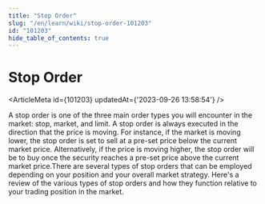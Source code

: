 ```yaml
---
title: "Stop Order"
slug: "/en/learn/wiki/stop-order-101203"
id: "101203"
hide_table_of_contents: true
---
```



# Stop Order

<ArticleMeta id={101203} updatedAt={'2023-09-26 13:58:54'} />
<div className='border-solid border-b border-t-0 my-4 border-[var(--ifm-color-gray-300)]' />

A stop order is one of the three main order types you will encounter in the market: stop, market, and limit. A stop order is always executed in the direction that the price is moving. For instance, if the market is moving lower, the stop order is set to sell at a pre-set price below the current market price. Alternatively, if the price is moving higher, the stop order will be to buy once the security reaches a pre-set price above the current market price.There are several types of stop orders that can be employed depending on your position and your overall market strategy. Here's a review of the various types of stop orders and how they function relative to your trading position in the market.
